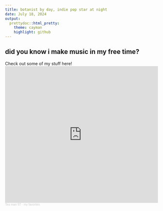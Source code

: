 ```yaml
---
title: botanist by day, indie pop star at night
date: July 18, 2024
output: 
  prettydoc::html_pretty:
    theme: cayman
    highlight: github
---
```


## did you know i make music in my free time?

Check out some of my stuff here! <br>
<iframe width="100%" height="450" scrolling="no" frameborder="no" allow="autoplay" src="https://w.soundcloud.com/player/?url=https%3A//api.soundcloud.com/playlists/1802191162&color=%23151728&auto_play=false&hide_related=false&show_comments=true&show_user=true&show_reposts=false&show_teaser=true"></iframe><div style="font-size: 10px; color: #cccccc;line-break: anywhere;word-break: normal;overflow: hidden;white-space: nowrap;text-overflow: ellipsis; font-family: Interstate,Lucida Grande,Lucida Sans Unicode,Lucida Sans,Garuda,Verdana,Tahoma,sans-serif;font-weight: 100;"><a href="https://soundcloud.com/teaman97" title="Tea man 97" target="_blank" style="color: #cccccc; text-decoration: none;">Tea man 97</a> · <a href="https://soundcloud.com/teaman97/sets/my-favorites" title="my favorites" target="_blank" style="color: #cccccc; text-decoration: none;">my favorites</a></div>




